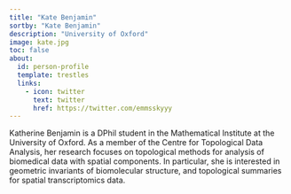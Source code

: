 ```yaml
---
title: "Kate Benjamin"
sortby: "Kate Benjamin"
description: "University of Oxford"
image: kate.jpg
toc: false
about:
  id: person-profile
  template: trestles
  links:
    - icon: twitter
      text: twitter
      href: https://twitter.com/emmsskyyy
---
```


Katherine Benjamin is a DPhil student in the Mathematical Institute at the University of Oxford. As a member of the Centre for Topological Data Analysis, her research focuses on topological methods for analysis of biomedical data with spatial components. In particular, she is interested in geometric invariants of biomolecular structure, and topological summaries for spatial transcriptomics data.